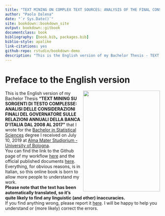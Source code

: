 ```yaml
--- 
title: "TEXT MINING ON COMPLEX TEXT SOURCES: ANALYSIS OF THE FINAL CONSIDERATIONS OF THE GOVERNOR ON THE ANNUAL REPORTS OF THE BANK OF ITALY FROM 2008 TO 2017"
author: "Paolo Dalena"
date: "`r Sys.Date()`"
site: bookdown::bookdown_site
output: bookdown::gitbook
documentclass: book
bibliography: [book.bib, packages.bib]
biblio-style: apalike
link-citations: yes
github-repo: rstudio/bookdown-demo
description: "This is the English version of my Bachelor Thesis - TEXT MINING ON COMPLEX TEXT SOURCES: ANALYSIS OF THE FINAL CONSIDERATIONS OF THE GOVERNOR ON THE ANNUAL REPORTS OF THE BANK OF ITALY FROM 2008 TO 2017"
---
```


# Preface to the English version {-} 

<img src="cover.png" width="250" height="328" align="right" alt="" class="cover" /> This is the English version of my Bachelor Thesis **"TEXT MINING SU SORGENTI DI TESTO COMPLESSE: ANALISI DELLE CONSIDERAZIONI FINALI DEL GOVERNATORE SULLE RELAZIONI ANNUALI DELLA BANCA D'ITALIA DAL 2008 AL 2017"** that I wrote for the [Bachelor in Statistical Sciences](https://corsi.unibo.it/1cycle/StatisticalSciences) degree I received on July 10, 2019 at [Alma Mater Studiorium - University of Bologna](https://www.unibo.it/en/homepage).  
You can find the link to the Github page of my workflow [here](https://github.com/PaoloDalena/tesi) and the official published documents [here](https://github.com/PaoloDalena/tesi/tree/master/Tesi_docs).  
Everything, for obvious reasons, is in Italian, so this online book is born to allow more people to understand my work.  
**Please note that the text has been automatically translated, so it's quite likely to find any linguistic (and other) inaccuracies.**  
If you find anything wrong, please report it [here](https://github.com/PaoloDalena/bachelor_thesis_book/issues). I will be happy to help you understand or (more likely) correct the errors.


